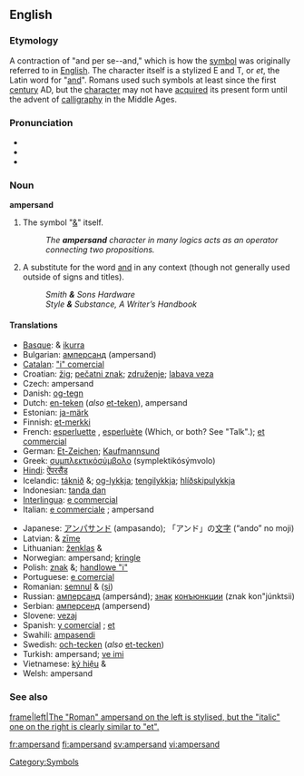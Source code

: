 {{wikipedia}}
==English==

===Etymology===
A contraction of "and per se--and," which is how the [[symbol]] was originally referred to in [[English]].
The character itself is a stylized E and T, or ''et'', the Latin word for "[[and]]". Romans used such symbols at least since the first [[century]] AD, but the [[character]] may not have [[acquired]] its present form until the advent of [[calligraphy]] in the Middle Ages.

===Pronunciation===
*{{SAMPA|/'{mp@(r)s{nd/}}
*{{IPA|/ˈæmpə(r)sænd/}}
*{{audio|en-us-ampersand.ogg|Audio (US)}}

===Noun===
'''ampersand'''
# The symbol "[[&]]" itself. 
#:''The '''ampersand''' character in many logics acts as an operator connecting two propositions.''
# A substitute for the word [[and]] in any context (though not generally used outside of signs and titles).  
#:''Smith '''&''' Sons Hardware''
#:''Style '''&''' Substance, A Writer’s Handbook''

====Translations====
{{top}}
*[[Basque]]: & [[ikurra]]
*Bulgarian: [[амперсанд]] (ampersand) {{m}}
*[[Catalan]]: [["i" comercial]]
*Croatian: [[žig]]; [[pečatni znak]]; [[združenje]]; [[labava veza]]
*Czech: ampersand
*Danish: [[og-tegn]]
*Dutch: [[en-teken]] (''also'' [[et-teken]]), ampersand
*Estonian: [[ja-märk]]
*Finnish: [[et-merkki]]
*French: [[esperluette]] {{f}}, [[esperluète]] {{f}} (Which, or both?  See "Talk".); [[et commercial]]
*German: [[Et-Zeichen]]; [[Kaufmannsund]] {{n}}
*Greek: [[συμπλεκτικόσύμβολο]] (symplektikósýmvolo) {{n}}
*[[Hindi]]: [[ऐंपरसैंड]]
*Icelandic: [[táknið]] &; [[og-lykkja]]; [[tengilykkja]]; [[hlíðskipulykkja]]
*Indonesian: [[tanda dan]]
*[[Interlingua]]: [[e commercial]]
*Italian: [[e commerciale]] {{f}}; ampersand
{{mid}}
*Japanese: [[アンパサンド]] (ampasando); 「アンド」の[[文字]] (“ando” no moji)
*Latvian: & [[zīme]]
*Lithuanian: [[ženklas]] &
*Norwegian: ampersand; [[kringle]]
*Polish: [[znak]] &; [[handlowe "i"]]
*Portuguese: [[e comercial]] {{m}}
*Romanian: [[semnul]] & ([[și]])
*Russian: [[амперсанд]] (ampersánd); [[знак]] [[конъюнкции]] (znak kon"júnktsii)
*Serbian: [[амперсенд]] (ampersend)
*Slovene: [[vezaj]]
*Spanish: [[y comercial]] {{m}}; [[et]] {{f}}
*Swahili: [[ampasendi]]
*Swedish: [[och-tecken]] (''also'' [[et-tecken]])
*Turkish: ampersand; [[ve imi]]
*Vietnamese: [[ký hiệu]] &
*Welsh: ampersand
{{bottom}}

===See also===
[[image:Et_Ampersand.jpg|frame|left|The "Roman" ampersand on the left is stylised, but the "italic" one on the right is clearly similar to "et".]]
{{Punctuation}}

[[Category:Symbols]]

[[fr:ampersand]]
[[fi:ampersand]]
[[sv:ampersand]]
[[vi:ampersand]]